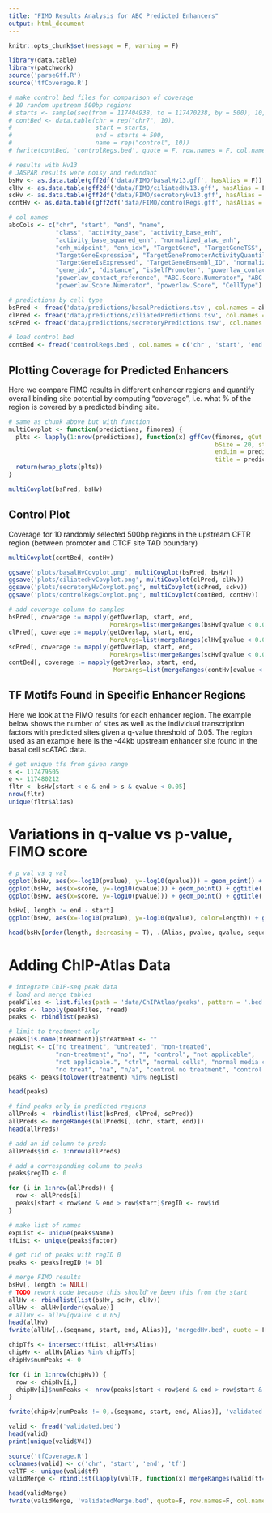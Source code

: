 ```yaml
---
title: "FIMO Results Analysis for ABC Predicted Enhancers"
output: html_document
---
```


```r
knitr::opts_chunk$set(message = F, warning = F)
```

```r
library(data.table)
library(patchwork)
source('parseGff.R')
source('tfCoverage.R')
```

```r
# make control bed files for comparison of coverage
# 10 random upstream 500bp regions 
# starts <- sample(seq(from = 117404938, to = 117470238, by = 500), 10, replace=F)
# contBed <- data.table(chr = rep("chr7", 10),
#                       start = starts,
#                       end = starts + 500,
#                       name = rep("control", 10))
# fwrite(contBed, 'controlRegs.bed', quote = F, row.names = F, col.names = F, sep = '\t')

```

```r
# results with Hv13
# JASPAR results were noisy and redundant
bsHv <- as.data.table(gff2df('data/FIMO/basalHv13.gff', hasAlias = F))
clHv <- as.data.table(gff2df('data/FIMO/ciliatedHv13.gff', hasAlias = F))
scHv <- as.data.table(gff2df('data/FIMO/secretoryHv13.gff', hasAlias = F))
contHv <- as.data.table(gff2df('data/FIMO/controlRegs.gff', hasAlias = F))
```

```r
# col names
abcCols <- c("chr", "start", "end", "name",
             "class", "activity_base", "activity_base_enh",
             "activity_base_squared_enh", "normalized_atac_enh",
             "enh_midpoint", "enh_idx", "TargetGene", "TargetGeneTSS",
             "TargetGeneExpression", "TargetGenePromoterActivityQuantile",
             "TargetGeneIsExpressed", "TargetGeneEnsembl_ID", "normalized_atac_prom",
             "gene_idx", "distance", "isSelfPromoter", "powerlaw_contact", 
             "powerlaw_contact_reference", "ABC.Score.Numerator", "ABC.Score",
             "powerlaw.Score.Numerator", "powerlaw.Score", "CellType")

# predictions by cell type
bsPred <- fread('data/predictions/basalPredictions.tsv', col.names = abcCols)
clPred <- fread('data/predictions/ciliatedPredictions.tsv', col.names = abcCols)
scPred <- fread('data/predictions/secretoryPredictions.tsv', col.names = abcCols)

# load control bed
contBed <- fread('controlRegs.bed', col.names = c('chr', 'start', 'end', 'name'))
```

## Plotting Coverage for Predicted Enhancers

Here we compare FIMO results in different enhancer regions and quantify overall binding site potential by computing "coverage", i.e. what % of the region is covered by a predicted binding site.

```r
# same as chunk above but with function
multiCovplot <- function(predictions, fimores) {
  plts <- lapply(1:nrow(predictions), function(x) gffCov(fimores, qCut = 0.05,
                                                         bSize = 20, startLim = predictions[x]$start,
                                                         endLim = predictions[x]$end,
                                                         title = predictions[x]$name))
  return(wrap_plots(plts))
} 

multiCovplot(bsPred, bsHv)
```

## Control Plot
Coverage for 10 randomly selected 500bp regions in the upstream CFTR region (between promoter and CTCF site TAD boundary)
```r
multiCovplot(contBed, contHv)
```

```r
ggsave('plots/basalHvCovplot.png', multiCovplot(bsPred, bsHv))
ggsave('plots/ciliatedHvCovplot.png', multiCovplot(clPred, clHv))
ggsave('plots/secretoryHvCovplot.png', multiCovplot(scPred, scHv))
ggsave('plots/controlRegsCovplot.png', multiCovplot(contBed, contHv))
```

```r
# add coverage column to samples
bsPred[, coverage := mapply(getOverlap, start, end, 
                            MoreArgs=list(mergeRanges(bsHv[qvalue < 0.05])))]
clPred[, coverage := mapply(getOverlap, start, end, 
                            MoreArgs=list(mergeRanges(clHv[qvalue < 0.05])))]
scPred[, coverage := mapply(getOverlap, start, end, 
                            MoreArgs=list(mergeRanges(scHv[qvalue < 0.05])))]
contBed[, coverage := mapply(getOverlap, start, end,
                             MoreArgs=list(mergeRanges(contHv[qvalue < 0.05])))]
```

## TF Motifs Found in Specific Enhancer Regions

Here we look at the FIMO results for each enhancer region. The example below shows the number of sites as well as the individual transcription factors with predicted sites given a q-value threshold of 0.05. The region used as an example here is the -44kb upstream enhancer site found in the basal cell scATAC data.

```r
# get unique tfs from given range
s <- 117479505
e <- 117480212
fltr <- bsHv[start < e & end > s & qvalue < 0.05]
nrow(fltr)
unique(fltr$Alias)
```

# Variations in q-value vs p-value, FIMO score

```r
# p val vs q val
ggplot(bsHv, aes(x=-log10(pvalue), y=-log10(qvalue))) + geom_point() + ggtitle('p-val vs q-val for FIMO results')
ggplot(bsHv, aes(x=score, y=-log10(qvalue))) + geom_point() + ggtitle('score vs q-val for FIMO results')
ggplot(bsHv, aes(x=score, y=-log10(pvalue))) + geom_point() + ggtitle('score vs p-val for FIMO results')
```

```r
bsHv[, length := end - start]
ggplot(bsHv, aes(x=-log10(pvalue), y=-log10(qvalue), color=length)) + geom_point() + ggtitle('p-val vs q-val for FIMO results')

head(bsHv[order(length, decreasing = T), .(Alias, pvalue, qvalue, sequence)], 20)
```

# Adding ChIP-Atlas Data

```r
# integrate ChIP-seq peak data
# load and merge tables
peakFiles <- list.files(path = 'data/ChIPAtlas/peaks', pattern = '.bed', full.names = T)
peaks <- lapply(peakFiles, fread)
peaks <- rbindlist(peaks)

# limit to treatment only
peaks[is.name(treatment)]$treatment <- ""
negList <- c("no treatment", "untreated", "non-treated",
             "non-treatment", "no", "", "control", "not applicable", 
             "not applicable.", "ctrl", "normal cells", "normal media conditions",
             "no treat", "na", "n/a", "control no treatment", "control condition")
peaks <- peaks[tolower(treatment) %in% negList]

head(peaks)
```

```r
# find peaks only in predicted regions
allPreds <- rbindlist(list(bsPred, clPred, scPred))
allPreds <- mergeRanges(allPreds[,.(chr, start, end)])
head(allPreds)
```

```r
# add an id column to preds
allPreds$id <- 1:nrow(allPreds)

# add a corresponding column to peaks
peaks$regID <- 0

for (i in 1:nrow(allPreds)) {
  row <- allPreds[i]
  peaks[start < row$end & end > row$start]$regID <- row$id
}

# make list of names
expList <- unique(peaks$Name)
tfList <- unique(peaks$factor)

# get rid of peaks with regID 0
peaks <- peaks[regID != 0]
```

```r
# merge FIMO results
bsHv[, length := NULL]
# TODO rework code because this should've been this from the start
allHv <- rbindlist(list(bsHv, scHv, clHv))
allHv <- allHv[order(qvalue)]
# allHv <- allHv[qvalue < 0.05]
head(allHv)
fwrite(allHv[,.(seqname, start, end, Alias)], 'mergedHv.bed', quote = F, col.names = F, row.names = F, sep = '\t')
```

```r
chipTfs <- intersect(tfList, allHv$Alias)
chipHv <- allHv[Alias %in% chipTfs]
chipHv$numPeaks <- 0

for (i in 1:nrow(chipHv)) {
  row <- chipHv[i,]
  chipHv[i]$numPeaks <- nrow(peaks[start < row$end & end > row$start & factor == row$Alias])
}

fwrite(chipHv[numPeaks != 0,.(seqname, start, end, Alias)], 'validated.bed', quote = F, col.names = F, row.names = F, sep = '\t')
```

```r
valid <- fread('validated.bed')
head(valid)
print(unique(valid$V4))
```

```r
source('tfCoverage.R')
colnames(valid) <- c('chr', 'start', 'end', 'tf')
valTF <- unique(valid$tf)
validMerge <- rbindlist(lapply(valTF, function(x) mergeRanges(valid[tf==x])))
```

```r
head(validMerge)
fwrite(validMerge, 'validatedMerge.bed', quote=F, row.names=F, col.names=F, sep='\t')
```